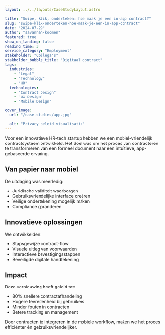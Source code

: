 ```yaml
---
layout: ../../layouts/CaseStudyLayout.astro

title: "Swipe, klik, onderteken: hoe maak je een in-app contract?"
slug: "swipe-klik-onderteken-hoe-maak-je-een-in-app-contract"
date: "2024-07-29"
author: "savannah-koomen"
featured: true
show_on_landing: false
reading_time: 3
service_category: "Employment"
stakeholder: "Collega's"
stakholder_bubble_title: "Digitaal contract"
tags:
  industries:
    - "Legal"
    - "Technology"
    - "HR"
  technologies:
    - "Contract Design"
    - "UX Design"
    - "Mobile Design"

cover_image:
  url: "/case-studies/app.jpg"

  alt: "Privacy beleid visualisatie"
---
```



Voor een innovatieve HR-tech startup hebben we een mobiel-vriendelijk contractsysteem ontwikkeld. Het doel was om het proces van contracteren te transformeren van een formeel document naar een intuïtieve, app-gebaseerde ervaring.

<BeforeAfterSlider
  client:only="react"
  beforeImage="/case-studies/amsterdam.jpg"
  afterImage="/case-studies/app.jpg"
  alt="Contract transformation"
/>
## Van papier naar mobiel

De uitdaging was meerledig:

- Juridische validiteit waarborgen
- Gebruiksvriendelijke interface creëren
- Veilige ondertekening mogelijk maken
- Compliance garanderen

## Innovatieve oplossingen

We ontwikkelden:

- Stapsgewijze contract-flow
- Visuele uitleg van voorwaarden
- Interactieve bevestigingsstappen
- Beveiligde digitale handtekening

## Impact

Deze vernieuwing heeft geleid tot:

- 80% snellere contractafhandeling
- Hogere tevredenheid bij gebruikers
- Minder fouten in contracten
- Betere tracking en management

Door contracten te integreren in de mobiele workflow, maken we het proces efficiënter én gebruiksvriendelijker.
